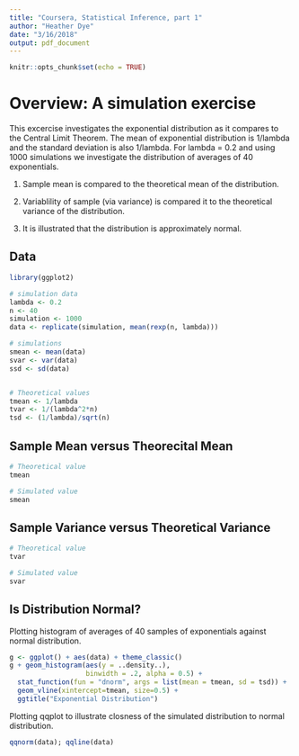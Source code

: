 ```yaml
---
title: "Coursera, Statistical Inference, part 1"
author: "Heather Dye"
date: "3/16/2018"
output: pdf_document
---
```


```r
knitr::opts_chunk$set(echo = TRUE)
```

# Overview: A simulation exercise

This excercise investigates the exponential distribution as it compares to the Central Limit Theorem. The mean of exponential distribution is 1/lambda and the standard deviation is also 1/lambda. For lambda = 0.2 and using 1000 simulations we investigate the distribution of averages of 40 exponentials.

1. Sample mean is compared to the theoretical mean of the distribution.

2. Variablility of sample (via variance) is compared it to the theoretical variance of the distribution.

3. It is illustrated that the distribution is approximately normal.


## Data
```r
library(ggplot2)
```

```r
# simulation data
lambda <- 0.2
n <- 40 
simulation <- 1000 
data <- replicate(simulation, mean(rexp(n, lambda)))

# simulations
smean <- mean(data) 
svar <- var(data)
ssd <- sd(data) 


# Theoretical values
tmean <- 1/lambda
tvar <- 1/(lambda^2*n)
tsd <- (1/lambda)/sqrt(n)


```



## Sample Mean versus Theorecital Mean

```r
# Theoretical value
tmean 

# Simulated value
smean

```

## Sample Variance versus Theoretical Variance
```r
# Theoretical value
tvar 

# Simulated value
svar 

```


## Is Distribution Normal?

Plotting histogram of averages of 40 samples of exponentials against normal distribution.
```r
g <- ggplot() + aes(data) + theme_classic()
g + geom_histogram(aes(y = ..density..), 
                   binwidth = .2, alpha = 0.5) +
  stat_function(fun = "dnorm", args = list(mean = tmean, sd = tsd)) + 
  geom_vline(xintercept=tmean, size=0.5) +
  ggtitle("Exponential Distribution")
```

Plotting qqplot to illustrate closness of the simulated distribution to normal distribution.

```r
qqnorm(data); qqline(data)
```

